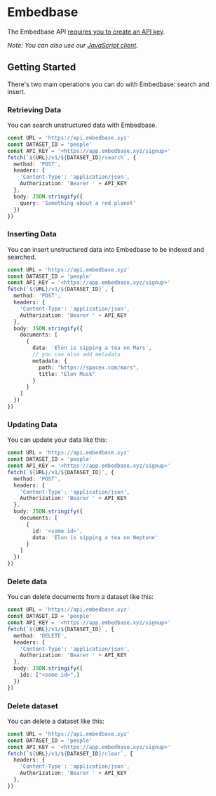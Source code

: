 # Embedbase

The Embedbase API [requires you to create an API key](https://embedbase.xyz/).

_Note: You can also use our [JavaScript client](/sdk)._

## Getting Started

There's two main operations you can do with Embedbase: search and insert.

### Retrieving Data

You can search unstructured data with Embedbase.

```ts
const URL = 'https://api.embedbase.xyz'
const DATASET_ID = 'people'
const API_KEY = '<https://app.embedbase.xyz/signup>'
fetch(`${URL}/v1/${DATASET_ID}/search`, {
  method: 'POST',
  headers: {
    'Content-Type': 'application/json',
    Authorization: 'Bearer ' + API_KEY
  },
  body: JSON.stringify({
    query: 'Something about a red planet'
  })
})
```

### Inserting Data

You can insert unstructured data into Embedbase to be indexed and searched.

```ts
const URL = 'https://api.embedbase.xyz'
const DATASET_ID = 'people'
const API_KEY = '<https://app.embedbase.xyz/signup>'
fetch(`${URL}/v1/${DATASET_ID}`, {
  method: 'POST',
  headers: {
    'Content-Type': 'application/json',
    Authorization: 'Bearer ' + API_KEY
  },
  body: JSON.stringify({
    documents: [
      {
        data: 'Elon is sipping a tea on Mars',
        // you can also add metadata
        metadata: {
          path: "https://spacex.com/mars",
          title: "Elon Musk"
        }
      }
    ]
  })
})
```

### Updating Data

You can update your data like this:

```ts
const URL = 'https://api.embedbase.xyz'
const DATASET_ID = 'people'
const API_KEY = '<https://app.embedbase.xyz/signup>'
fetch(`${URL}/v1/${DATASET_ID}`, {
  method: 'POST',
  headers: {
    'Content-Type': 'application/json',
    Authorization: 'Bearer ' + API_KEY
  },
  body: JSON.stringify({
    documents: [
      {
        id: '<some id>',
        data: 'Elon is sipping a tea on Neptune'
      }
    ]
  })
})
```

### Delete data

You can delete documents from a dataset like this:

```ts
const URL = 'https://api.embedbase.xyz'
const DATASET_ID = 'people'
const API_KEY = '<https://app.embedbase.xyz/signup>'
fetch(`${URL}/v1/${DATASET_ID}`, {
  method: 'DELETE',
  headers: {
    'Content-Type': 'application/json',
    Authorization: 'Bearer ' + API_KEY
  },
  body: JSON.stringify({
    ids: ["<some id>",]
  })
})
```

### Delete dataset

You can delete a dataset like this:

```ts
const URL = 'https://api.embedbase.xyz'
const DATASET_ID = 'people'
const API_KEY = '<https://app.embedbase.xyz/signup>'
fetch(`${URL}/v1/${DATASET_ID}/clear`, {
  headers: {
    'Content-Type': 'application/json',
    Authorization: 'Bearer ' + API_KEY
  },
})
```

